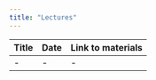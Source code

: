 ```yaml
---
title: "Lectures"
---
```


| Title | Date | Link to materials |
|-------|------|-------------------|
| \-    | \-   | \-                |
